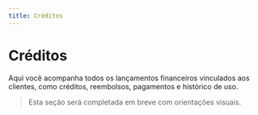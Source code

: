 ```yaml
---
title: Créditos
---
```


# Créditos

Aqui você acompanha todos os lançamentos financeiros vinculados aos clientes, como créditos, reembolsos, pagamentos e histórico de uso.

> Esta seção será completada em breve com orientações visuais.

